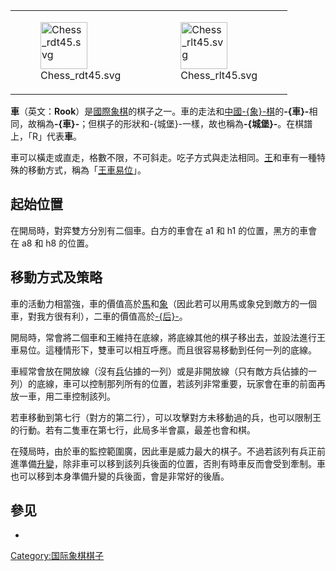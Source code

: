 {{noteTA
|T=zh-tw:城堡 (西洋棋);zh-cn:车 (国际象棋);zh-hk:車 (國際象棋);
|1=zh-tw:西洋棋;zh-cn:国际象棋;zh-hk:國際象棋;
|2=zh-tw:國王入堡;zh-hans:王车易位;zh-hk:王車易位;
|3=zh-tw:城堡;zh-hans:车;zh-hk:車;
|4=zh-tw:國王;zh-hans:王;zh-hk:王;
|5=zh-tw:主教;zh-hans:象;zh-hk:象;
|6=zh-tw:騎士;zh-hans:马;zh-hk:馬;
|G1=IT
}}
{{Otheruses|other='''車'''的其他含义|車 (消歧義)}}
{{Chess piece}}
{| align="left"
|-
| [[File:Chess_rdt45.svg|75px]]
| [[File:Chess_rlt45.svg|75px]]
|}

'''車'''（英文：'''Rook'''）是[[國際象棋|國際象棋]]的棋子之一。車的走法和[[中國象棋|中國-{象}-棋]]的'''-{車}-'''相同，故稱為'''-{車}-'''；但棋子的形狀和-{城堡}-一樣，故也稱為'''-{城堡}-'''。在棋譜上，「R」代表'''車'''。

車可以橫走或直走，格數不限，不可斜走。吃子方式與走法相同。[[王_(國際象棋)|王]]和車有一種特殊的移動方式，稱為「[[王車易位|王車易位]]」。

== 起始位置 ==

{{Chess diagram|style-clear=none
| 
|
|= 

 8 |rd|  |  |  |  |  |  |rd
 7 |  |  |  |  |  |  |  |  
 6 |  |  |  |  |  |  |  |  
 5 |  |  |  |  |  |  |  |  
 4 |  |  |  |  |  |  |  |  
 3 |  |  |  |  |  |  |  |  
 2 |  |  |  |  |  |  |  |  
 1 |rl|  |  |  |  |  |  |rl
    a  b  c  d  e  f  g  h  

|車一開始的位置
}}

在開局時，對弈雙方分別有二個車。白方的車會在 a1 和 h1 的位置，黑方的車會在 a8 和 h8 的位置。

== 移動方式及策略 ==

{{chess diagram
|tright
|
|=
8 |  |  |  |xx|  |  |  |  
7 |  |  |  |xx|  |  |  |  
6 |  |  |  |xx|  |  |  |  
5 |  |  |  |xx|  |  |  |  
4 |xx|xx|xx|rl|xx|xx|pl|  
3 |  |  |  |xx|  |  |  |  
2 |  |  |  |xx|  |  |  |  
1 |  |  |  |xx|  |  |  |  
|
|}}

車的活動力相當強，車的價值高於[[馬_(國際象棋)|馬]]和[[象_(國際象棋)|象]]（因此若可以用馬或象兌到敵方的一個車，對我方很有利），二車的價值高於[[后_(國際象棋)|-{后}-]]。

開局時，常會將二個車和王維持在底線，將底線其他的棋子移出去，並設法進行王車易位。這種情形下，雙車可以相互呼應。而且很容易移動到任何一列的底線。

車經常會放在開放線（沒有[[兵_(國際象棋)|兵]]佔據的一列）或是非開放線（只有敵方兵佔據的一列）的底線，車可以控制那列所有的位置，若該列非常重要，玩家會在車的前面再放一車，用二車控制該列。

若車移動到第七行（對方的第二行），可以攻擊對方未移動過的兵，也可以限制王的行動。若有二隻車在第七行，此局多半會贏，最差也會和棋。

在殘局時，由於車的監控範圍廣，因此車是威力最大的棋子。不過若該列有兵正前進準備[[升變|升變]]，除非車可以移到該列兵後面的位置，否則有時車反而會受到牽制。車也可以移到本身準備升變的兵後面，會是非常好的後盾。

== 參见 ==
* {{le|Tarrasch規則|Tarrasch rule}}

[[Category:国际象棋棋子|Category:国际象棋棋子]]